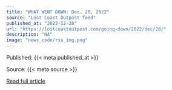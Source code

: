 ```yaml
---
title: "WHAT WENT DOWN: Dec. 28, 2022"
source: "Lost Coast Outpost feed"
published_at: "2022-12-28"
url: "https://lostcoastoutpost.com/going-down/2022/dec/28/"
description: "NA"
image: "news_code/rss_img.png"
---
```



  Published: {{< meta published_at >}}
  

  Source: {{< meta source >}}
  

  [Read full article]({{< meta url >}})
  

